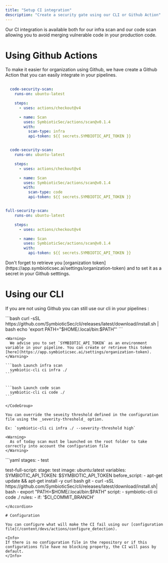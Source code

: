 ```yaml
---
title: "Setup CI integration"
description: "Create a security gate using our CLI or Github Action"
---
```


Our CI integration is available both for our infra scan and our code scan allowing you to avoid merging vulnerable code in your production code.

# Using Github Actions

To make it easier for organization using Github, we have create a Github Action that you can easily integrate in your pipelines.

<CodeGroup>

```yaml Infra Scan
  
  code-security-scan:
    runs-on: ubuntu-latest

    steps:
      - uses: actions/checkout@v4

      - name: Scan
        uses: SymbioticSec/actions/scan@v0.1.4
        with:
          scan-type: infra
          api-token: ${{ secrets.SYMBIOTIC_API_TOKEN }}
```


```yaml Code Scan

  code-security-scan:
    runs-on: ubuntu-latest

    steps:
      - uses: actions/checkout@v4

      - name: Scan
        uses: SymbioticSec/actions/scan@v0.1.4
        with:
          scan-type: code
          api-token: ${{ secrets.SYMBIOTIC_API_TOKEN }}
```


```yaml Full Scan

full-security-scan:
    runs-on: ubuntu-latest

    steps:
      - uses: actions/checkout@v4

      - name: Scan
        uses: SymbioticSec/actions/scan@v0.1.4
        with:
          api-token: ${{ secrets.SYMBIOTIC_API_TOKEN }}
```

</CodeGroup>

<Tip>
  Don't forget to retrieve you [organization token](https://app.symbioticsec.ai/settings/organization-token) and to set it as a secret in your Github setttings.
</Tip>

# Using our CLI

If you are not using Github you can still use our cli in your pipelines :

<Steps>
  <Step title="Install our CLI" titleSize="p">
    ```bash
          curl -sSL https://github.com/SymbioticSec/cli/releases/latest/download/install.sh | bash
          echo 'export PATH="$HOME/.local/bin:$PATH"'
    ```

    <Warning>
      We advise you to set `SYMBIOTIC_API_TOKEN` as an environment variable in your pipeline. You can create or retrieve this token [here](https://app.symbioticsec.ai/settings/organization-token).
    </Warning>
  </Step>
  <Step title="Launch our CLI" titleSize="p">
    <CodeGroup>

    ```bash Launch infra scan
      symbiotic-cli ci infra ./
    ```

    
    ```bash Launch code scan
      symbiotic-cli ci code ./
    ```

    </CodeGroup>

    You can override the seveity threshold defined in the configuration file using the _severity-threshold_ option.

    Ex: `symbiotic-cli ci infra ./ --severity-threshold high`

    <Warning>
      As of today scan must be launched on the root folder to take correctly into account the configuration file
    </Warning>
  </Step>
</Steps>

<Accordion title="Example in a Gitlab pipeline">
  ```yaml
  stages:
     - test
  
   test-full-script:
     stage: test
     image: ubuntu:latest
     variables:
       SYMBIOTIC_API_TOKEN: $SYMBIOTIC_API_TOKEN
     before_script:
       - apt-get update && apt-get install -y curl bash git
       - curl -sSL https://github.com/SymbioticSec/cli/releases/latest/download/install.sh| bash
       - export "PATH=$HOME/.local/bin:$PATH"
     script:
       - symbiotic-cli ci code ./
     rules:
       - if: '$CI_COMMIT_BRANCH'
  ```
</Accordion>

# Configuration

You can configure what will make the CI fail using our [configuration file](/content/devs/actions/configure_detection).

<Info>
  If there is no configuration file in the repository or if this configurations file have no blocking property, the CI will pass by default.
</Info>